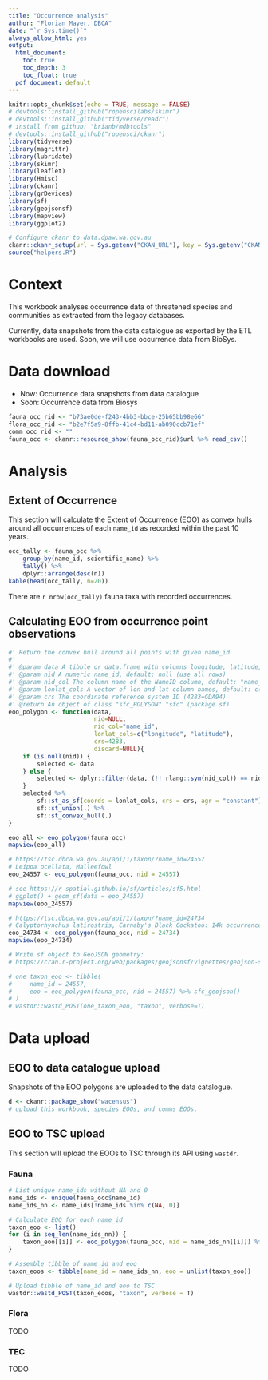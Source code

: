 ```yaml
---
title: "Occurrence analysis"
author: "Florian Mayer, DBCA"
date: "`r Sys.time()`"
always_allow_html: yes
output:
  html_document:
    toc: true
    toc_depth: 3
    toc_float: true
  pdf_document: default
---
```


```r
knitr::opts_chunk$set(echo = TRUE, message = FALSE)
# devtools::install_github("ropenscilabs/skimr")
# devtools::install_github("tidyverse/readr")
# install from github: "brianb/mdbtools"
# devtools::install_github("ropensci/ckanr")
library(tidyverse)
library(magrittr)
library(lubridate)
library(skimr)
library(leaflet)
library(Hmisc)
library(ckanr)
library(grDevices)
library(sf)
library(geojsonsf)
library(mapview)
library(ggplot2)

# Configure ckanr to data.dpaw.wa.gov.au
ckanr::ckanr_setup(url = Sys.getenv("CKAN_URL"), key = Sys.getenv("CKAN_API_KEY"))
source("helpers.R")
```

# Context
This workbook analyses occurrence data of threatened species and communities as
extracted from the legacy databases.

Currently, data snapshots from the data catalogue as exported by the ETL workbooks are used. Soon, we will use occurrence data from BioSys.

# Data download
* Now: Occurrence data snapshots from data catalogue
* Soon: Occurrence data from Biosys

```r
fauna_occ_rid <- "b73ae0de-f243-4bb3-bbce-25b65bb98e66"
flora_occ_rid <- "b2e7f5a9-8ffb-41c4-bd11-ab090ccb71ef"
comm_occ_rid <- ""
fauna_occ <- ckanr::resource_show(fauna_occ_rid)$url %>% read_csv()
```

# Analysis
## Extent of Occurrence
This section will calculate the Extent of Occurrence (EOO) 
as convex hulls around all occurrences 
of each `name_id` as recorded within the past 10 years.

```r
occ_tally <- fauna_occ %>% 
    group_by(name_id, scientific_name) %>% 
    tally() %>% 
    dplyr::arrange(desc(n))
kable(head(occ_tally, n=20))
```
There are `r nrow(occ_tally)` fauna taxa with recorded occurrences.

## Calculating EOO from occurrence point observations
```r
#' Return the convex hull around all points with given name_id
#' 
#' @param data A tibble or data.frame with columns longitude, latitude, name_id
#' @param nid A numeric name_id, default: null (use all rows)
#' @param nid_col The column name of the NameID column, default: "name_id"
#' @param lonlat_cols A vector of lon and lat column names, default: c("longitude", "latitude")
#' @param crs The coordinate reference system ID (4283=GDA94)
#' @return An object of class "sfc_POLYGON" "sfc" (package sf)
eoo_polygon <- function(data, 
                        nid=NULL,
                        nid_col="name_id",
                        lonlat_cols=c("longitude", "latitude"),
                        crs=4283,
                        discard=NULL){
    if (is.null(nid)) {
        selected <- data
    } else {
        selected <- dplyr::filter(data, (!! rlang::sym(nid_col)) == nid)
    }
    selected %>% 
        sf::st_as_sf(coords = lonlat_cols, crs = crs, agr = "constant") %>% 
        sf::st_union(.) %>% 
        sf::st_convex_hull(.)
}

eoo_all <- eoo_polygon(fauna_occ)
mapview(eoo_all)

# https://tsc.dbca.wa.gov.au/api/1/taxon/?name_id=24557
# Leipoa ocellata, Malleefowl
eoo_24557 <- eoo_polygon(fauna_occ, nid = 24557)

# see https://r-spatial.github.io/sf/articles/sf5.html
# ggplot() + geom_sf(data = eoo_24557)
mapview(eoo_24557)

# https://tsc.dbca.wa.gov.au/api/1/taxon/?name_id=24734
# Calyptorhynchus latirostris, Carnaby's Black Cockatoo: 14k occurrences
eoo_24734 <- eoo_polygon(fauna_occ, nid = 24734)
mapview(eoo_24734)

# Write sf object to GeoJSON geometry:
# https://cran.r-project.org/web/packages/geojsonsf/vignettes/geojson-sf-conversions.html

# one_taxon_eoo <- tibble(
#     name_id = 24557,
#     eoo = eoo_polygon(fauna_occ, nid = 24557) %>% sfc_geojson()
# )
# wastdr::wastd_POST(one_taxon_eoo, "taxon", verbose=T)
```

# Data upload
## EOO to data catalogue upload
Snapshots of the EOO polygons are uploaded to the data catalogue.
```r
d <- ckanr::package_show("wacensus")
# upload this workbook, species EOOs, and comms EOOs.
```

## EOO to TSC upload
This section will upload the EOOs to TSC through its API using `wastdr`.

### Fauna

```r
# List unique name_ids without NA and 0
name_ids <- unique(fauna_occ$name_id)
name_ids_nn <- name_ids[!name_ids %in% c(NA, 0)]

# Calculate EOO for each name_id
taxon_eoo <- list()
for (i in seq_len(name_ids_nn)) {
    taxon_eoo[[i]] <- eoo_polygon(fauna_occ, nid = name_ids_nn[[i]]) %>% geojsonsf::sfc_geojson(.)
}

# Assemble tibble of name_id and eoo
taxon_eoos <- tibble(name_id = name_ids_nn, eoo = unlist(taxon_eoo))

# Upload tibble of name_id and eoo to TSC
wastdr::wastd_POST(taxon_eoos, "taxon", verbose = T)
```

### Flora
TODO

### TEC
TODO
